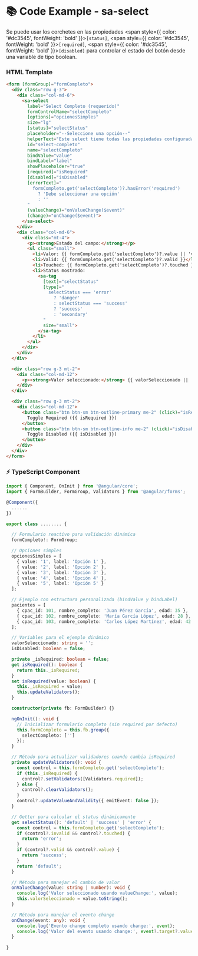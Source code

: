
<Meta title="Componentes/Select/Select Example" />

# 📚 Code Example - sa-select

Se puede usar los corchetes en las propiedades <span style={{ color: '#dc3545', fontWeight: 'bold' }}>`[status]`</span>, <span style={{ color: '#dc3545', fontWeight: 'bold' }}>`[required]`</span>, <span style={{ color: '#dc3545', fontWeight: 'bold' }}>`[disabled]`</span> para controlar el estado del botón desde una variable de tipo boolean.

### HTML Template
```html
<form [formGroup]="formCompleto">
  <div class="row g-3">
    <div class="col-md-6">
      <sa-select
        label="Select Completo (requerido)"
        formControlName="selectCompleto"
        [options]="opcionesSimples"
        size="lg"
        [status]="selectStatus"
        placeholder="--Seleccione una opción--"
        helperText="Este select tiene todas las propiedades configuradas con status dinámico"
        id="select-completo"
        name="selectCompleto"
        bindValue="value"
        bindLabel="label"
        showPlaceholder="true"
        [required]="isRequired"
        [disabled]="isDisabled"
        [errorText]="
          formCompleto.get('selectCompleto')?.hasError('required')
            ? 'Debe seleccionar una opción'
            : ''
        "
        (valueChange)="onValueChange($event)"
        (change)="onChange($event)">
      </sa-select>
    </div>
    <div class="col-md-6">
      <div class="mt-4">
        <p><strong>Estado del campo:</strong></p>
        <ul class="small">
          <li>Valor: {{ formCompleto.get('selectCompleto')?.value || 'vacío' }}</li>
          <li>Valid: {{ formCompleto.get('selectCompleto')?.valid }}</li>
          <li>Touched: {{ formCompleto.get('selectCompleto')?.touched }}</li>
          <li>Status mostrado:
            <sa-tag
              [text]="selectStatus"
              [type]="
                selectStatus === 'error'
                  ? 'danger'
                  : selectStatus === 'success'
                  ? 'success'
                  : 'secondary'
              "
              size="small">
            </sa-tag>
          </li>
        </ul>
      </div>
    </div>
  </div>

  <div class="row g-3 mt-2">
    <div class="col-md-12">
      <p><strong>Valor seleccionado:</strong> {{ valorSeleccionado || 'Ninguno' }}</p>
    </div>
  </div>

  <div class="row g-3 mt-2">
    <div class="col-md-12">
      <button class="btn btn-sm btn-outline-primary me-2" (click)="isRequired = !isRequired">
        Toggle Required ({{ isRequired }})
      </button>
      <button class="btn btn-sm btn-outline-info me-2" (click)="isDisabled = !isDisabled">
        Toggle Disabled ({{ isDisabled }})
      </button>
    </div>
  </div>
</form>
```

### ⚡ TypeScript Component

```typescript
import { Component, OnInit } from '@angular/core';
import { FormBuilder, FormGroup, Validators } from '@angular/forms';

@Component({
  ......
})

export class ........ {

  // Formulario reactivo para validación dinámica
  formCompleto!: FormGroup;

  // Opciones simples
  opcionesSimples = [
    { value: '1', label: 'Opción 1' },
    { value: '2', label: 'Opción 2' },
    { value: '3', label: 'Opción 3' },
    { value: '4', label: 'Opción 4' },
    { value: '5', label: 'Opción 5' }
  ];

  // Ejemplo con estructura personalizada (bindValue y bindLabel)
  pacientes = [
    { cpac_id: 101, nombre_completo: 'Juan Pérez García', edad: 35 },
    { cpac_id: 102, nombre_completo: 'María García López', edad: 28 },
    { cpac_id: 103, nombre_completo: 'Carlos López Martínez', edad: 42 }
  ];

  // Variables para el ejemplo dinámico
  valorSeleccionado: string = '';
  isDisabled: boolean = false;

  private _isRequired: boolean = false;
  get isRequired(): boolean {
    return this._isRequired;
  }
  set isRequired(value: boolean) {
    this._isRequired = value;
    this.updateValidators();
  }

  constructor(private fb: FormBuilder) {}

  ngOnInit(): void {
    // Inicializar formulario completo (sin required por defecto)
    this.formCompleto = this.fb.group({
      selectCompleto: ['']
    });
  }

  // Método para actualizar validadores cuando cambia isRequired
  private updateValidators(): void {
    const control = this.formCompleto.get('selectCompleto');
    if (this._isRequired) {
      control?.setValidators([Validators.required]);
    } else {
      control?.clearValidators();
    }
    control?.updateValueAndValidity({ emitEvent: false });
  }

  // Getter para calcular el status dinámicamente
  get selectStatus(): 'default' | 'success' | 'error' {
    const control = this.formCompleto.get('selectCompleto');
    if (control?.invalid && control?.touched) {
      return 'error';
    }
    if (control?.valid && control?.value) {
      return 'success';
    }
    return 'default';
  }

  // Método para manejar el cambio de valor
  onValueChange(value: string | number): void {
    console.log('Valor seleccionado usando valueChange:', value);
    this.valorSeleccionado = value.toString();
  }

  // Método para manejar el evento change
  onChange(event: any): void {
    console.log('Evento change completo usando change:', event);
    console.log('Valor del evento usando change:', event?.target?.value);
  }
  
}
```